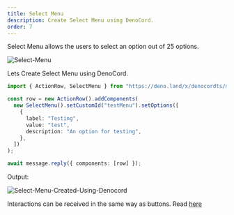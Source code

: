 ```yaml
---
title: Select Menu
description: Create Select Menu using DenoCord.
order: 7
---
```


Select Menu allows the users to select an option out of 25 options.

![Select-Menu](/docs/selectMenuDiscord.png)

Lets Create Select Menu using DenoCord.

```ts
import { ActionRow, SelectMenu } from "https://deno.land/x/denocordts/mod.ts";

const row = new ActionRow().addComponents(
  new SelectMenu().setCustomId("testMenu").setOptions([
    {
      label: "Testing",
      value: "test",
      description: "An option for testing",
    },
  ])
);

await message.reply({ components: [row] });
```

Output:

![Select-Menu-Created-Using-Denocord](/docs/selectMenuResult.png)

Interactions can be received in the same way as buttons. Read [here](/docs/Button#how-to-recieve-button-interactions)
